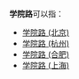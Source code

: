 '''学院路'''可以指：

* [[学院路_(北京)|学院路 (北京)]]
* [[学院路_(杭州)|学院路 (杭州)]]
* [[学院路_(合肥)|学院路 (合肥)]]
* [[学院路_(上海)|学院路 (上海)]]
{{disambig||CAT=三字地名消歧義}}
